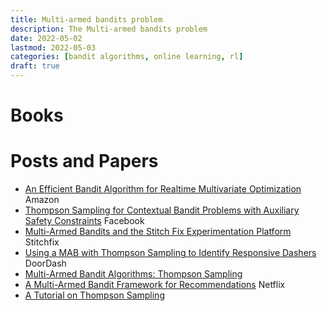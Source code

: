 ```yaml
---
title: Multi-armed bandits problem
description: The Multi-armed bandits problem
date: 2022-05-02
lastmod: 2022-05-03
categories: [bandit algorithms, online learning, rl]
draft: true
---
```


# Books

# Posts and Papers
- [An Efficient Bandit Algorithm for Realtime Multivariate
Optimization](https://dl.acm.org/doi/pdf/10.1145/3097983.3098184) Amazon
- [Thompson Sampling for Contextual Bandit Problems with Auxiliary Safety Constraints](https://scontent.fhfa2-2.fna.fbcdn.net/v/t39.8562-6/240832401_626971034933869_262283130026823854_n.pdf?_nc_cat=106&ccb=1-5&_nc_sid=ad8a9d&_nc_ohc=x0_fBLaoskgAX-fIgRL&_nc_ht=scontent.fhfa2-2.fna&oh=00_AT9aTN5qWE-srrWgSWBDF6ez0kNYM5n2XX4WkLRx_zvX9A&oe=626EEA04) Facebook
- [Multi-Armed Bandits and the Stitch Fix Experimentation Platform](https://multithreaded.stitchfix.com/blog/2020/08/05/bandits/) Stitchfix
- [Using a MAB with Thompson Sampling to Identify Responsive Dashers](https://doordash.engineering/2022/03/15/using-a-multi-armed-bandit-with-thompson-sampling-to-identify-responsive-dashers/) DoorDash
- [Multi-Armed Bandit Algorithms: Thompson Sampling](https://towardsdatascience.com/multi-armed-bandit-algorithms-thompson-sampling-6d91a88145db)
- [A Multi-Armed Bandit Framework for Recommendations](https://info.dataengconf.com/hubfs/SF%2018%20-%20Slides/DS/A%20Multi-Armed%20Bandit%20Framework%20for%20Recommendations%20at%20Netflix.pdf) Netflix
- [A Tutorial on Thompson Sampling](https://web.stanford.edu/~bvr/pubs/TS_Tutorial.pdf)